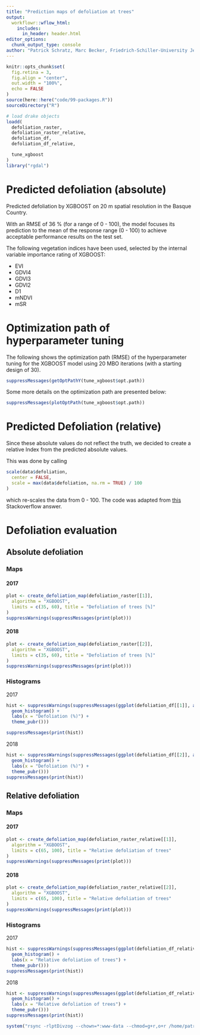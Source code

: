 ```yaml
---
title: "Prediction maps of defoliation at trees"
output: 
  workflowr::wflow_html:
    includes:
      in_header: header.html
editor_options:
  chunk_output_type: console
author: "Patrick Schratz, Marc Becker, Friedrich-Schiller-University Jena"
---
```


```r
knitr::opts_chunk$set(
  fig.retina = 3,
  fig.align = "center",
  out.width = "100%",
  echo = FALSE
)
source(here::here("code/99-packages.R"))
sourceDirectory("R")

# load drake objects
loadd(
  defoliation_raster,
  defoliation_raster_relative,
  defoliation_df,
  defoliation_df_relative,

  tune_xgboost
)
library("rgdal")
```

# Predicted defoliation (absolute)

Predicted defoliation by XGBOOST on 20 m spatial resolution in the Basque Country.

With an RMSE of 36 % (for a range of 0 - 100), the model focuses its prediction to the mean of the response range (0 - 100) to achieve acceptable performance results on the test set.

The following vegetation indices have been used, selected by the internal variable importance rating of XGBOOST:

- EVI
- GDVI4
- GDVI3
- GDVI2
- D1
- mNDVI
- mSR

# Optimization path of hyperparameter tuning

The following shows the optimization path (RMSE) of the hyperparameter tuning for the XGBOOST model using 20 MBO iterations (with a starting design of 30).

```r
suppressMessages(getOptPathY(tune_xgboost$opt.path))
```

Some more details on the optimization path are presented below:

```r
suppressMessages(plotOptPath(tune_xgboost$opt.path))
```

# Predicted Defoliation (relative)

Since these absolute values do not reflect the truth, we decided to create a relative Index from the predicted absolute values.

This was done by calling 

```r
scale(data$defoliation,
  center = FALSE,
  scale = max(data$defoliation, na.rm = TRUE) / 100
)
```

which re-scales the data from 0 - 100. 
The code was adapted from [this](https://stackoverflow.com/a/19462405/4185785) Stackoverflow answer.

# Defoliation evaluation {.tabset .tabset-fade}

## Absolute defoliation {.tabset .tabset-fade}

### Maps

#### 2017

```r
plot <- create_defoliation_map(defoliation_raster[[1]],
  algorithm = "XGBOOST",
  limits = c(35, 60), title = "Defoliation of trees [%]"
)
suppressWarnings(suppressMessages(print(plot)))
```

#### 2018

```r
plot <- create_defoliation_map(defoliation_raster[[2]],
  algorithm = "XGBOOST",
  limits = c(35, 60), title = "Defoliation of trees [%]"
)
suppressWarnings(suppressMessages(print(plot)))
```

### Histograms

2017 

```r
hist <- suppressWarnings(suppressMessages(ggplot(defoliation_df[[1]], aes(x = defoliation)) +
  geom_histogram() +
  labs(x = "Defoliation (%)") +
  theme_pubr()))

suppressMessages(print(hist))
```

2018

```r
hist <- suppressWarnings(suppressMessages(ggplot(defoliation_df[[2]], aes(x = defoliation)) +
  geom_histogram() +
  labs(x = "Defoliation (%)") +
  theme_pubr()))
suppressMessages(print(hist))
```

## Relative defoliation {.tabset .tabset-fade}

### Maps

#### 2017

```r
plot <- create_defoliation_map(defoliation_raster_relative[[1]],
  algorithm = "XGBOOST",
  limits = c(65, 100), title = "Relative defoliation of trees"
)
suppressWarnings(suppressMessages(print(plot)))
```

#### 2018

```r
plot <- create_defoliation_map(defoliation_raster_relative[[2]],
  algorithm = "XGBOOST",
  limits = c(65, 100), title = "Relative defoliation of trees"
)
suppressWarnings(suppressMessages(print(plot)))
```

### Histograms

2017

```r
hist <- suppressWarnings(suppressMessages(ggplot(defoliation_df_relative[[1]], aes(x = defoliation)) +
  geom_histogram() +
  labs(x = "Relative defoliation of trees") +
  theme_pubr()))
suppressMessages(print(hist))
```

2018

```r
hist <- suppressWarnings(suppressMessages(ggplot(defoliation_df_relative[[2]], aes(x = defoliation)) +
  geom_histogram() +
  labs(x = "Relative defoliation of trees") +
  theme_pubr()))
suppressMessages(print(hist))
```

```r
system("rsync -rlptDivzog --chown=*:www-data --chmod=g+r,o+r /home/patrick/papers/2019-feature-selection/docs/figure/report-defoliation.Rmd/defol* patrick@jupiter.geogr.uni-jena.de:/home/www/life-healthy-forest/action-B1-spatial-mapping/defoliation-maps/")
```
